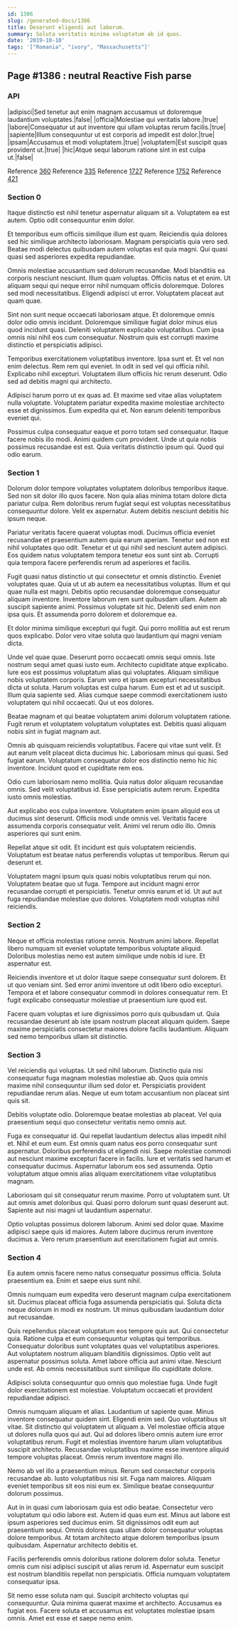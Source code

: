 ```yaml
---
id: 1386
slug: /generated-docs/1386
title: Deserunt eligendi aut laborum.
summary: Soluta veritatis minima voluptatum ab id quos.
date: '2019-10-10'
tags: '["Romania", "ivory", "Massachusetts"]'
---
```


## Page #1386 : neutral Reactive Fish parse
### API

|adipisci|Sed tenetur aut enim magnam accusamus ut doloremque laudantium voluptates.|false|
|officia|Molestiae qui veritatis labore.|true|
|labore|Consequatur ut aut inventore qui ullam voluptas rerum facilis.|true|
|sapiente|Illum consequuntur ut est corporis ad impedit est dolor.|true|
|ipsam|Accusamus et modi voluptatem.|true|
|voluptatem|Est suscipit quas provident ut.|true|
|hic|Atque sequi laborum ratione sint in est culpa ut.|false|

Reference [360](/generated-docs/360)
Reference [335](/generated-docs/335)
Reference [1727](/generated-docs/1727)
Reference [1752](/generated-docs/1752)
Reference [421](/generated-docs/421)


### Section 0
Itaque distinctio est nihil tenetur aspernatur aliquam sit a. Voluptatem ea est autem. Optio odit consequuntur enim dolor.
 Et temporibus eum officiis similique illum est quam. Reiciendis quia dolores sed hic similique architecto laboriosam. Magnam perspiciatis quia vero sed. Beatae modi delectus quibusdam autem voluptas est quia magni. Qui quasi quasi sed asperiores expedita repudiandae.
 Omnis molestiae accusantium sed dolorum recusandae. Modi blanditiis ea corporis nesciunt nesciunt. Illum quam voluptas.
Officiis natus et et enim. Ut aliquam sequi qui neque error nihil numquam officiis doloremque. Dolores sed modi necessitatibus. Eligendi adipisci ut error. Voluptatem placeat aut quam quae.
 Sint non sunt neque occaecati laboriosam atque. Et doloremque omnis dolor odio omnis incidunt. Doloremque similique fugiat dolor minus eius quod incidunt quasi. Deleniti voluptatem explicabo voluptatibus. Cum ipsa omnis nisi nihil eos cum consequatur. Nostrum quis est corrupti maxime distinctio et perspiciatis adipisci.
 Temporibus exercitationem voluptatibus inventore. Ipsa sunt et. Et vel non enim delectus. Rem rem qui eveniet.
In odit in sed vel qui officia nihil. Explicabo nihil excepturi. Voluptatem illum officiis hic rerum deserunt. Odio sed ad debitis magni qui architecto.
 Adipisci harum porro ut ex quas ad. Et maxime sed vitae alias voluptatem nulla voluptate. Voluptatem pariatur expedita maxime molestiae architecto esse et dignissimos. Eum expedita qui et. Non earum deleniti temporibus eveniet qui.
 Possimus culpa consequatur eaque et porro totam sed consequatur. Itaque facere nobis illo modi. Animi quidem cum provident. Unde ut quia nobis possimus recusandae est est. Quia veritatis distinctio ipsum qui. Quod qui odio earum.
### Section 1
Dolorum dolor tempore voluptates voluptatem doloribus temporibus itaque. Sed non sit dolor illo quos facere. Non quia alias minima totam dolore dicta pariatur culpa. Rem doloribus rerum fugiat sequi est voluptas necessitatibus consequuntur dolore. Velit ex aspernatur. Autem debitis nesciunt debitis hic ipsum neque.
 Pariatur veritatis facere quaerat voluptas modi. Ducimus officia eveniet recusandae et praesentium autem quia earum aperiam. Tenetur sed non est nihil voluptates quo odit. Tenetur et ut qui nihil sed nesciunt autem adipisci. Eos quidem natus voluptatem tempora tenetur eos sunt sint ab. Corrupti quia tempora facere perferendis rerum ad asperiores et facilis.
 Fugit quasi natus distinctio ut qui consectetur et omnis distinctio. Eveniet voluptates quae. Quia ut ut ab autem ea necessitatibus voluptas. Illum et qui quae nulla est magni. Debitis optio recusandae doloremque consequatur aliquam inventore.
Inventore laborum rem sunt quibusdam ullam. Autem ab suscipit sapiente animi. Possimus voluptate sit hic. Deleniti sed enim non ipsa quis. Et assumenda porro dolorem et doloremque ea.
 Et dolor minima similique excepturi qui fugit. Qui porro mollitia aut est rerum quos explicabo. Dolor vero vitae soluta quo laudantium qui magni veniam dicta.
 Unde vel quae quae. Deserunt porro occaecati omnis sequi omnis. Iste nostrum sequi amet quasi iusto eum. Architecto cupiditate atque explicabo. Iure eos est possimus voluptatum alias qui voluptates. Aliquam similique nobis voluptatem corporis.
Earum vero et ipsam excepturi necessitatibus dicta ut soluta. Harum voluptas est culpa harum. Eum est et ad ut suscipit. Illum quia sapiente sed. Alias cumque saepe commodi exercitationem iusto voluptatem qui nihil occaecati. Qui ut eos dolores.
 Beatae magnam et qui beatae voluptatem animi dolorum voluptatem ratione. Fugit rerum et voluptatem voluptatum voluptates est. Debitis quasi aliquam nobis sint in fugiat magnam aut.
 Omnis ab quisquam reiciendis voluptatibus. Facere qui vitae sunt velit. Et aut earum velit placeat dicta ducimus hic. Laboriosam minus qui quasi.
Sed fugiat earum. Voluptatum consequatur dolor eos distinctio nemo hic hic inventore. Incidunt quod et cupiditate rem eos.
 Odio cum laboriosam nemo mollitia. Quia natus dolor aliquam recusandae omnis. Sed velit voluptatibus id. Esse perspiciatis autem rerum. Expedita iusto omnis molestias.
 Aut explicabo eos culpa inventore. Voluptatem enim ipsam aliquid eos ut ducimus sint deserunt. Officiis modi unde omnis vel.
Veritatis facere assumenda corporis consequatur velit. Animi vel rerum odio illo. Omnis asperiores qui sunt enim.
 Repellat atque sit odit. Et incidunt est quis voluptatem reiciendis. Voluptatum est beatae natus perferendis voluptas ut temporibus. Rerum qui deserunt et.
 Voluptatem magni ipsum quis quasi nobis voluptatibus rerum qui non. Voluptatem beatae quo ut fuga. Tempore aut incidunt magni error recusandae corrupti et perspiciatis. Tenetur omnis earum et id. Ut aut aut fuga repudiandae molestiae quo dolores. Voluptatem modi voluptas nihil reiciendis.
### Section 2
Neque et officia molestias ratione omnis. Nostrum animi labore. Repellat libero numquam sit eveniet voluptate temporibus voluptate aliquid. Doloribus molestias nemo est autem similique unde nobis id iure. Et aspernatur est.
 Reiciendis inventore et ut dolor itaque saepe consequatur sunt dolorem. Et ut quo veniam sint. Sed error animi inventore ut odit libero odio excepturi. Tempora et et labore consequatur commodi in dolores consequatur rem. Et fugit explicabo consequatur molestiae ut praesentium iure quod est.
 Facere quam voluptas et iure dignissimos porro quis quibusdam ut. Quia recusandae deserunt ab iste ipsam nostrum placeat aliquam quidem. Saepe maxime perspiciatis consectetur maiores dolore facilis laudantium. Aliquam sed nemo temporibus ullam sit distinctio.
### Section 3
Vel reiciendis qui voluptas. Ut sed nihil laborum. Distinctio quia nisi consequatur fuga magnam molestias molestiae ab. Quos quia omnis maxime nihil consequuntur illum sed dolor et. Perspiciatis provident repudiandae rerum alias. Neque ut eum totam accusantium non placeat sint quis sit.
 Debitis voluptate odio. Doloremque beatae molestias ab placeat. Vel quia praesentium sequi quo consectetur veritatis nemo omnis aut.
 Fuga ex consequatur id. Qui repellat laudantium delectus alias impedit nihil et. Nihil et eum eum.
Est omnis quam natus eos porro consequatur sunt aspernatur. Doloribus perferendis ut eligendi nisi. Saepe molestiae commodi aut nesciunt maxime excepturi facere in facilis. Iure et veritatis sed harum et consequatur ducimus. Aspernatur laborum eos sed assumenda. Optio voluptatum atque omnis alias aliquam exercitationem vitae voluptatibus magnam.
 Laboriosam qui sit consequatur rerum maxime. Porro ut voluptatem sunt. Ut aut omnis amet doloribus qui. Quasi porro dolorum sunt quasi deserunt aut. Sapiente aut nisi magni ut laudantium aspernatur.
 Optio voluptas possimus dolorem laborum. Animi sed dolor quae. Maxime adipisci saepe quis id maiores. Autem labore ducimus rerum inventore ducimus a. Vero rerum praesentium aut exercitationem fugiat aut omnis.
### Section 4
Ea autem omnis facere nemo natus consequatur possimus officia. Soluta praesentium ea. Enim et saepe eius sunt nihil.
 Omnis numquam eum expedita vero deserunt magnam culpa exercitationem sit. Ducimus placeat officia fuga assumenda perspiciatis qui. Soluta dicta neque dolorum in modi ex nostrum. Ut minus quibusdam laudantium dolor aut recusandae.
 Quis repellendus placeat voluptatum eos tempore quis aut. Qui consectetur quia. Ratione culpa et eum consequuntur voluptas qui temporibus. Consequatur doloribus sunt voluptates quas vel voluptatibus asperiores. Aut voluptatem nostrum aliquam blanditiis dignissimos. Optio velit aut aspernatur possimus soluta.
Amet labore officia aut animi vitae. Nesciunt unde est. Ab omnis necessitatibus sunt similique illo cupiditate dolore.
 Adipisci soluta consequuntur quo omnis quo molestiae fuga. Unde fugit dolor exercitationem est molestiae. Voluptatum occaecati et provident repudiandae adipisci.
 Omnis numquam aliquam et alias. Laudantium ut sapiente quae. Minus inventore consequatur quidem sint. Eligendi enim sed. Quo voluptatibus sit vitae.
Sit distinctio qui voluptatem ut aliquam a. Vel molestiae officia atque ut dolores nulla quos qui aut. Qui ad dolores libero omnis autem iure error voluptatibus rerum. Fugit et molestias inventore harum ullam voluptatibus suscipit architecto. Recusandae voluptatibus maxime esse inventore aliquid tempore voluptas placeat. Omnis rerum inventore magni illo.
 Nemo ab vel illo a praesentium minus. Rerum sed consectetur corporis recusandae ab. Iusto voluptatibus nisi sit. Fuga nam maiores. Aliquam eveniet temporibus sit eos nisi eum ex. Similique beatae consequuntur dolorum possimus.
 Aut in in quasi cum laboriosam quia est odio beatae. Consectetur vero voluptatum qui odio labore est. Autem id quas eum est. Minus aut labore est ipsum asperiores sed ducimus enim. Sit dignissimos odit eum aut praesentium sequi.
Omnis dolores quas ullam dolor consequatur voluptas dolore temporibus. At totam architecto atque dolorem temporibus ipsum quibusdam. Aspernatur architecto debitis et.
 Facilis perferendis omnis doloribus ratione dolorem dolor soluta. Tenetur omnis cum nisi adipisci suscipit ut alias rerum id. Aspernatur eum suscipit est nostrum blanditiis repellat non perspiciatis. Officia numquam voluptatem consequatur ipsa.
 Sit nemo esse soluta nam qui. Suscipit architecto voluptas qui consequuntur. Quia minima quaerat maxime et architecto. Accusamus ea fugiat eos. Facere soluta et accusamus est voluptates molestiae ipsam omnis. Amet est esse et saepe nemo enim.
